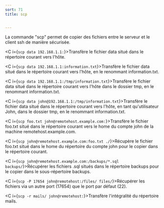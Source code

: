 ```yaml
---
sort: 71
title: scp


---
```


La commande "scp" permet de copier des fichiers entre le serveur et le client ssh de manière sécurisée.

<C i={`scp data 192.168.1.1:`}>Transfère le fichier data situé dans le répertoire courant vers l'hôte.</C>

<C i={`scp data 192.168.1.1:information.txt`}>Transfère le fichier data situé dans le répertoire courant vers l'hôte, en le renommant information.txt.</C>

<C i={`scp data 192.168.1.1:/tmp/information.txt`}>Transfère le fichier data situé dans le répertoire courant vers l'hôte dans le dossier tmp, en le renommant information.txt.</C>

<C i={`scp data john@192.168.1.1:/tmp/information.txt`}>Transfère le fichier data situé dans le répertoire courant vers l'hôte, en tant qu'utilisateur John, dans le dossier tmp, en le renommant information.txt.</C>

<C i={`scp foo.txt john@remotehost.example.com:`}>Transfère le fichier foo.txt situé dans le répertoire courant vers le home du compte john de la machine remotehost.example.com.</C>

<C i={`scp john@remotehost.example.com:foo.txt ./`}>Récupère le fichier foo.txt situé dans le home du répertoire du compte john pour le copier dans le répertoire courant.</C>

<C i={`scp john@remotehost.example.com:/backups/*.sql backups/`}>Récupérer les fichiers .sql situés dans le répertoire backups pour le copier dans le sous-répertoire backups.</C>

<C i={`scp -P 17654 john@remotehost:/files/ files/`}>Récupérer les fichiers via un autre port (17654) que le port par défaut (22).</C>

<C i={`scp -r mails/ john@remotehost:`}>Transfère l'intégralité du répertoire mails.</C>


